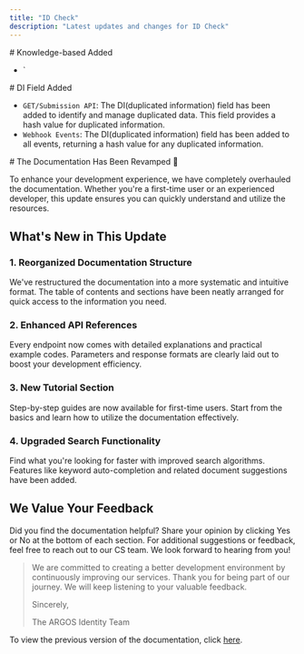 ```yaml
---
title: "ID Check"
description: "Latest updates and changes for ID Check"
---
```


<Update label="2025-03-27" description="v1.0.2">
  # Knowledge-based Added

  - `
</Update>

<Update label="2024-01-23" description="v1.0.1">
  # DI Field Added

  - `GET/Submission API`: The DI(duplicated information) field has been added to identify and manage duplicated data. This field provides a hash value for duplicated information.
  - `Webhook Events`: The DI(duplicated information) field has been added to all events, returning a hash value for any duplicated information.
</Update>

<Update label="2024-12-16" description="v1.0.0">
  # The Documentation Has Been Revamped 🚀

  To enhance your development experience, we have completely overhauled the documentation. Whether you're a first-time user or an experienced developer, this update ensures you can quickly understand and utilize the resources.

  ## What's New in This Update

  ### 1. Reorganized Documentation Structure

  We've restructured the documentation into a more systematic and intuitive format.
  The table of contents and sections have been neatly arranged for quick access to the information you need.

  ### 2. Enhanced API References

  Every endpoint now comes with detailed explanations and practical example codes.
  Parameters and response formats are clearly laid out to boost your development efficiency.

  ### 3. New Tutorial Section

  Step-by-step guides are now available for first-time users.
  Start from the basics and learn how to utilize the documentation effectively.

  ### 4. Upgraded Search Functionality

  Find what you're looking for faster with improved search algorithms.
  Features like keyword auto-completion and related document suggestions have been added.

  ## We Value Your Feedback

  Did you find the documentation helpful? Share your opinion by clicking Yes or No at the bottom of each section.
  For additional suggestions or feedback, feel free to reach out to our CS team. We look forward to hearing from you\!

  > We are committed to creating a better development environment by continuously improving our services.
  > Thank you for being part of our journey. We will keep listening to your valuable feedback. 
  >
  > 
  > Sincerely,
  >
  > 
  > The ARGOS Identity Team

  To view the previous version of the documentation, click [here](https://argos-kyc.gitbook.io/client-guide-1/en).
</Update>